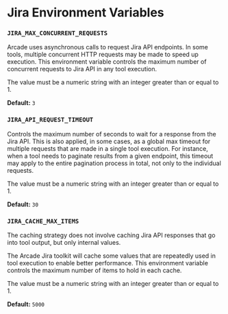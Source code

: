 # Jira Environment Variables

### `JIRA_MAX_CONCURRENT_REQUESTS`

Arcade uses asynchronous calls to request Jira API endpoints. In some tools, multiple concurrent HTTP requests may be made to speed up execution. This environment variable controls the maximum number of concurrent requests to Jira API in any tool execution.

The value must be a numeric string with an integer greater than or equal to 1.

**Default:** `3`


### `JIRA_API_REQUEST_TIMEOUT`

Controls the maximum number of seconds to wait for a response from the Jira API. This is also applied, in some cases, as a global max timeout for multiple requests that are made in a single tool execution. For instance, when a tool needs to paginate results from a given endpoint, this timeout may apply to the entire pagination process in total, not only to the individual requests.

The value must be a numeric string with an integer greater than or equal to 1.

**Default:** `30`


### `JIRA_CACHE_MAX_ITEMS`

<Callout type="info">
  The caching strategy does not involve caching Jira API responses that go into tool output, but only internal values.
</Callout>

The Arcade Jira toolkit will cache some values that are repeatedly used in tool execution to enable better performance. This environment variable controls the maximum number of items to hold in each cache.

The value must be a numeric string with an integer greater than or equal to 1.

**Default:** `5000`
